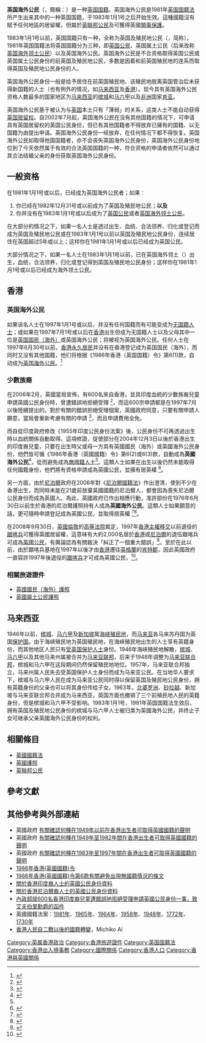 {{英国国籍和国籍法}}

'''英国海外公民'''（{{lang-en|'''British Overseas Citizen'''}}，簡稱：{{lang|en|'''BOC'''}}）是一种[[英国国籍|英国国籍]]。英国海外公民是1981年[[英国国籍法|英国国籍法]]所产生出来其中的一种英国国籍，于1983年1月1号之后开始生效。這種國籍沒有賦予任何地區的居留權，但屬於[[英聯邦公民|英聯邦公民]]及可獲得英國[[領事保護|領事保護]]。

1983年1月1号以前，英国国籍只有一种，全称为英国及殖民地公民（{{lang|en|Citizen of the United Kingdom and Colonies}}，简称{{lang|en|CUKC}}）。1981年英国国籍法将英国国籍分为三种，即[[英国公民|英国公民]]、英国属土公民（后来改称[[英国海外领土公民|英国海外领土公民]]）以及英国海外公民。英国海外公民是不合资格取得英国公民或英国属土公民身份的前英国及殖民地公民，多数是因着和前英国殖民地的连系而取得英国及殖民地公民身份的人。

英国海外公民身份一般是给予居住在前英国殖民地、该殖民地脱离英国管治后未获得新国籍的人士（也有例外的情况，如[[马来西亚|马来西亚]]及[[香港|香港]]）。现今具有英国海外公民资格人数最多的国家地区为[[马来西亚|马来西亚]]的[[槟城|槟城]]和[[马六甲|马六甲]]以及[[非洲|非洲]]国家[[肯亚|肯亚]]。

英国海外公民基于被认为与[[英国|英国]]本土只有「薄弱」的关系，这类人士不能自动获得[[英国居留权|英国居留权]]。自2002年7月起，英国海外公民在没有其他国籍的情况下，可申请具有英国居留权的英国公民身份，但已有其他国籍者不得放弃已擁有的国籍、以无国籍为由提出申请。英国海外公民身份一经放弃，在任何情况下都不得恢复。英国海外公民如取得他国国籍者，亦不会丧失英国海外公民身份，英国海外公民身份地位到了今天依然属于有效的合法英国国籍的一种，符合资格的申请者依然可以通过其合法结婚父亲的身份获取英国海外公民身份。

==一般资格==
在1981年1月1号或以后，已经成为英国海外公民者；如果：

#你已经在1982年12月31号或以前成为了英国及殖民地公民；'''以及'''
#你并没有在1983年1月1号或以后成为了[[英国公民|英国公民]]或者[[英国海外领土公民|英国海外领土公民]]。

在大部分的情况之下，如果一名人士是透过出生、血统、合法领养、归化或登记而成为英国及殖民地公民或在1983年1月1号以前以英国及殖民地公民身份，连续居住在英国超过5年或以上；这样你在1981年1月1号或以后已经成为英国公民。

大部分情况之下，如果一名人士在1983年1月1号以前，已在英国海外领土（{{lang|en|British overseas territory}}）出生，血统，合法领养，归化或登记得到英国及殖民地公民身份；这样你在1981年1月1号或以后已经成为海外领土公民。

==香港==
===英国海外公民===
如果该名人士在1997年1月1号或以后，并没有任何国籍而有可能变成为[[无国籍人士|无国籍人士]]；或如果在1997年7月1号或以后在[[香港|香港]]出生但成为无国籍人士以及父母其中一位是[[英国国民（海外）|英国国民（海外）]]或英国海外公民；将被视为英国海外公民。任何人士在1997年6月30号以前，[[香港永久居民|香港永久居民]]并没有在香港登记成为英国国民（海外），而同时又没有其他国籍，他们将根据《1986年香港（英国国籍）令》第6(1)款，自动成为[[英国海外公民|英国海外公民]]。<ref name="StatelessReductionProvisions">{{cite web|url=http://www.britishcitizen.info/StatelessReductionProvisions.pdf|title=The Hong Kong )(British Nationality) Order 1986|date=1986-06-05|archive-url=https://web.archive.org/web/20080226205835/http://www.britishcitizen.info/StatelessReductionProvisions.pdf|archive-date=2008002-26|deadurl=yes|language=en}}</ref>

===少數族裔===
在2006年2月，英國當局宣佈，有600名來自香港，並具印度血統的少數族裔兒童申請英國公民身份時，曾遭錯誤地拒絕受理 <ref>{{cite web|url=http://www.publications.parliament.uk/pa/ld200506/ldlwa/060228wa1.pdf|title=Tony McNulty's Letter|publisher=[[英國內政部|英國內政部]]|author=Tony McNulty|date=2006-02-06|archive-url=https://web.archive.org/web/20200715174213/https://publications.parliament.uk/pa/ld200506/ldlwa/060228wa1.pdf|archive-date=2020-07-15|deadurl=no|language=en}}</ref>，而這600宗申請都是在1997年7月以後陸續提出的。對於有關的錯誤拒絕受理個案，英國政府同意，只要有關申請人願意，當局會重新考慮有關的申請 <ref>{{cite web|url=http://www.britishcitizen.info/ReconsiderationRequest.pdf|title=Request for Reconsideration of British citizenship application made under British Nationality (Hong Kong) Act 1997|archive-url=https://web.archive.org/web/20100202161650/http://www.britishcitizen.info/ReconsiderationRequest.pdf|archive-date=2010-02-02|deadurl=yes|language=en}}</ref>，而且申請費用全免。

而自從印度政府修改《1955年印度公民身份法案》後，公民身份不可再透過出生時以血統關係自動取得。這項修證，促使部分在2004年12月3日以後於香港出生的印度裔兒童，只要在出生時父或母一方具有英國國民（海外）或英國海外公民身份，他們皆可循《1986年香港（英國國籍）令》第6(2)或6(3)款，自動成為'''英國海外公民'''<ref>{{cite web|url=http://www.britishcitizen.info/|title=British nationality - children of Indian origin born in Hong Kong|date=2007-02-26|archive-url=https://web.archive.org/web/20070528163207/http://www.britishcitizen.info/|archive-date=2007-05-28|deadurl=yes|language=en}}</ref>，從而避免成為[[無國籍人士|無國籍人士]]<ref name="StatelessReductionProvisions" />。這類人士如果在出生以後仍然未能取得任何國籍身份，他們將有資格申請成為英國公民，並擁有居英權 <ref>{{cite web|url=http://www.publications.parliament.uk/pa/ld199900/ldhansrd/pdvn/lds04/text/41220w04.htm|title=Employment Tribunals: Independent Experts|work=The United Kingdom Parliament|archive-url=https://web.archive.org/web/20060221211536/http://www.publications.parliament.uk/pa/ld199900/ldhansrd/pdvn/lds04/text/41220w04.htm#column_WA123|archive-date=2006-02-21|deadurl=yes|language=en}}</ref>。

另一方面，由於[[尼泊爾|尼泊爾]]政府在2006年對《[[尼泊爾國籍法|尼泊爾國籍法]]》作出澄清，使到不少在香港出生，而同時未能在21歲前放棄英國國籍的尼泊爾人，都會因為喪失尼泊爾公民身份而成為英國人。為此，英國政府已作出相應行動，准許部份在1976年6月30日以前生於香港的尼泊爾護照持有人成為'''英國海外公民'''。這類人士如果願意的話，更可隨時申請登記成為英國公民，並取得居英權 <ref>{{cite web|url=http://www.fco.gov.uk/servlet/Front?pagename=OpenMarket/Xcelerate/ShowPage&c=Page&cid=1138870243763|title=Ethnic Minority Citizenship Applications|work=[[英國駐香港總領事館|英國駐香港總領事館]]|archive-url=https://web.archive.org/web/20060803094923/http://www.fco.gov.uk/servlet/Front?pagename=OpenMarket/Xcelerate/ShowPage&c=Page&cid=1138870243763|archive-date=2006-08-03|deadurl=yes|language=en}}</ref><ref>{{cite web|url=http://ericavebury.blogspot.com/2007/02/thursday-february-22-2007-letter-in.html|title=Thursday, February 22, 2007: letter in SCMP|author=Eric Avebury|date=2007-02-22|archive-url=https://web.archive.org/web/20190608041136/http://ericavebury.blogspot.com/2007/02/thursday-february-22-2007-letter-in.html|archive-date=2019-06-08|deadurl=no|language=en}}</ref>。

在2008年9月30日，[[英國|英國]][[倫敦|倫敦]]的[[英格蘭及威爾斯高等法院|高等法院]]裁定，1997年[[香港主權移交|香港主權移交]]以前退役的[[踞喀兵|踞喀兵]]可獲得英國居留權，這意味有大約2,000名居於[[香港|香港]]或[[尼泊爾|尼泊爾]]的退伍踞喀兵可成為[[英國公民|英國公民]]，有輿論認為有關裁決「糾正了一個重大錯誤」<ref>{{cite news|url=http://news.bbc.co.uk/2/hi/uk_news/7644441.stm|title=Gurkhas win right to stay in UK|work=BBC|date=2008-09-30|archive-url=https://web.archive.org/web/20200801111643/http://news.bbc.co.uk/2/hi/uk_news/7644441.stm|archive-date=2020-08-01|deadurl=no|language=en}}</ref>。至於在此以前，由於踞喀兵基地在1997年以後才由[[香港|香港]]遷往[[英格蘭|英格蘭]]的[[肯特郡|肯特郡]]，因此英國政府一直容許1997年後退役的[[踞喀兵|踞喀兵]]才可成為英國公民，<ref>{{cite news|url=http://www.telegraph.co.uk/news/newstopics/politics/defence/3110530/Gurkhas-win-High-Court-battle-to-stay-in-the-UK.html|title=Gurkhas win High Court battle to stay in UK|work=[[每日電訊報|每日電訊報]]|date=2008-10-02|author=Aislinn Simpson|archive-url=https://web.archive.org/web/20081003013310/http://www.telegraph.co.uk/news/newstopics/politics/defence/3110530/Gurkhas-win-High-Court-battle-to-stay-in-the-UK.html|archive-date=2008-10-03|deadurl=yes|language=en}}</ref>。

===相關旅遊證件===
* [[英國國民（海外）護照|英國國民（海外）護照]]
* [[英國屬土公民護照|英國屬土公民護照]]

==马来西亚==
1946年以前，[[槟城|槟城]]、[[马六甲|马六甲]]及[[新加坡|新加坡]]属[[海峡殖民地|海峡殖民地]]，而[[马来亚|马来亚]]各马来苏丹国为英国[[保护国|保护国]]。由于海峡殖民地为英国殖民地，在海峡殖民地出生的人士享有英籍身份，而其他地区人民只有[[受英国保护人士|受英国保护人士]]身份。1946年海峡殖民地解散，[[槟城|槟城]]、[[马六甲|马六甲]]以及其他马来州属被合并为[[马来亚联邦|马来亚联邦]]，后来于1948年调整为[[马来亚联合邦|马来亚联合邦]]，槟城和马六甲在这段期间仍然保留殖民地地位。1957年，马来亚联合邦独立，马来州属人民失去受英国保护人士身份而成为马来亚公民。在当地华人要求下，槟城与马六甲人民在成为马来亚公民同时得以保留英国及殖民地公民身份，拥有英籍身份的父亲也可以将其身份传给子女。1963年，[[北婆罗洲|北婆罗洲]]、[[砂拉越|砂拉越]]、新加坡与马来亚联合邦合并成为马来西亚，英国方面也撤销了三个前殖民地人民的英籍身份，但是槟城和马六甲不受影响。1983年1月1号，1981年英国国籍法生效后，拥有英国及殖民地公民身份的槟城与马六甲人士被归类为英國海外公民，并终止子女可继承父亲英國海外公民身份的权利。

==相關條目==
*[[英國國籍法|英國國籍法]]
*[[英國護照|英國護照]]
*[[英聯邦公民|英聯邦公民]]

==參考文獻==
{{reflist|30em}}

==其他參考與外部連結==
*英國政府 [http://www.theyworkforyou.com/wrans/?id=2007-01-23a.213.6&s=section%3Awrans+speaker%3A12876#g213.7 有關確認何種在1949年以前在香港出生者可取得英國國籍的聲明]
*英國政府 [http://www.theyworkforyou.com/wrans/?id=2007-01-18a.173.0&s=section%3Awrans+speaker%3A12876#g173.1 有關確認何種在1949年至1982年間在香港出生者可取得英國國籍的聲明]
*英國政府 [http://www.theyworkforyou.com/wrans/?id=2007-01-18a.173.3&s=section%3Awrans+speaker%3A12876#g173.4 有關確認何種在1983年至1997年間在香港出生者可取得英國國籍的聲明]
*[https://web.archive.org/web/20081003045618/http://www.britishcitizen.info/HKBNO1986.pdf 1986年香港(英國國籍)令]
*[https://web.archive.org/web/20080226205835/http://www.britishcitizen.info/StatelessReductionProvisions.pdf 1986年香港(英國國籍)令第6款有關避免出現無國籍情況的條文]
*[https://archive.is/20121223182255/www.fco.gov.uk/servlet/Front?pagename=OpenMarket/Xcelerate/ShowPage&c=Page&cid=1138870241398 關於香港印度裔人士的英國公民身份資料]
*[https://archive.is/20120731003457/www.fco.gov.uk/servlet/Front?pagename=OpenMarket/Xcelerate/ShowPage&c=Page&cid=1138870243763 關於香港尼泊爾裔人士的英國公民身份資料]
*[http://www.publications.parliament.uk/pa/ld200506/ldlwa/060228wa1.pdf 內政部就600名香港印度裔兒童遭錯誤地拒絕受理申請英國公民身份一事，致艾夫伯里勳爵的函件]
*英國國籍法案：[http://www.uniset.ca/naty/BNA1981revd.htm 1981年]、[http://www.uniset.ca/naty/BNA1965.htm 1965年]、[http://www.uniset.ca/naty/BNA1964.htm 1964年]、[http://www.uniset.ca/naty/BNA1958.htm 1958年]、[http://www.uniset.ca/naty/BNA1948.htm 1948年]、[http://www.uniset.ca/naty/BNA1772.htm 1772年]、[http://www.uniset.ca/naty/BNA1730.htm 1730年]
*[https://web.archive.org/web/20070103185619/http://www.hku.hk/hkcsp/ccex/ehkcss01/issue2_ar_ma_01.htm 香港人民自二戰以後的國籍轉變]，Michiko Ai

[[Category:英属香港政治|Category:英属香港政治]]
[[Category:香港旅遊證件|Category:香港旅遊證件]]
[[Category:英国国籍法|Category:英国国籍法]]
[[Category:香港出入境事務|Category:香港出入境事務]]
[[Category:國際關係|Category:國際關係]]
[[Category:香港人口|Category:香港人口]]
[[Category:香港與英國關係|Category:香港與英國關係]]